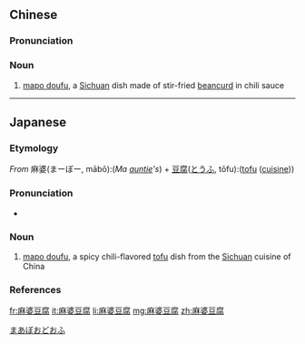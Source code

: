 ==Chinese==
{{zh-forms|type=112}}
{{wikipedia|mapo doufu|lang=en}}

===Pronunciation===
{{zh-pron
|m=mápó dòufu
|m-s=ma2po2dou4fu3
|c=maa4 po4 dau6 fu6
|cat=n
}}

===Noun===
{{zh-noun}}

# [[mapo doufu]], a [[Sichuan]] dish made of stir-fried [[beancurd]] in chili sauce

{{zh-cat|Foods}}

----

==Japanese==
{{ja-kanjitab|麻|婆|豆|腐|yomi=irr|sort=まあぼおどうふ}}

===Etymology===
''From'' 麻婆(まーぼー, mābō):(''Ma [[auntie]]'s'') + [[豆腐]]([[とうふ]], tōfu):([[tofu]] ([[cuisine]]))

===Pronunciation===
* {{ja-pron|まーぼーどうふ|acc=5|acc_ref=NHK}}

===Noun===
{{ja-noun|まーぼー どうふ}}

# [[mapo doufu]], a spicy chili-flavored [[tofu]] dish from the [[Sichuan]] cuisine of China

===References===
<references/>

[[Category:ja:Foods|まあぼおどおふ]]

[[fr:麻婆豆腐]]
[[it:麻婆豆腐]]
[[li:麻婆豆腐]]
[[mg:麻婆豆腐]]
[[zh:麻婆豆腐]]